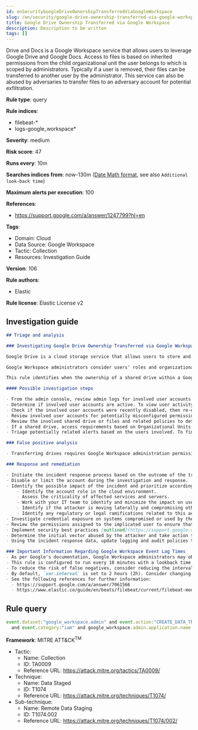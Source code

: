 ```yaml
---
id: enSecurityGoogleDriveOwnershipTransferredViaGoogleWorkspace
slug: /en/security/google-drive-ownership-transferred-via-google-workspace
title: Google Drive Ownership Transferred via Google Workspace
description: Description to be written
tags: []
---
```


<div id="google-drive-ownership-transferred-via-google-workspace"></div>

Drive and Docs is a Google Workspace service that allows users to leverage Google Drive and Google Docs. Access to files is based on inherited permissions from the child organizational unit the user belongs to which is scoped by administrators. Typically if a user is removed, their files can be transferred to another user by the administrator. This service can also be abused by adversaries to transfer files to an adversary account for potential exfiltration.

**Rule type**: query

**Rule indices**: 

* filebeat-*
* logs-google_workspace*

**Severity**: medium

**Risk score**: 47

**Runs every**: 10m

**Searches indices from**: now-130m ([Date Math format](((ref))/common-options.html#date-math), see also <DocLink id="enSecurityRulesUiCreate" section="set-the-rules-schedule">`Additional look-back time`</DocLink>)

**Maximum alerts per execution**: 100

**References**: 

* https://support.google.com/a/answer/1247799?hl=en

**Tags**: 

* Domain: Cloud
* Data Source: Google Workspace
* Tactic: Collection
* Resources: Investigation Guide

**Version**: 106

**Rule authors**: 

* Elastic

**Rule license**: Elastic License v2

## Investigation guide

```markdown
## Triage and analysis

### Investigating Google Drive Ownership Transferred via Google Workspace

Google Drive is a cloud storage service that allows users to store and access files. It is available to users with a Google Workspace account.

Google Workspace administrators consider users' roles and organizational units when assigning permissions to files or shared drives. Owners of sensitive files and folders can grant permissions to users who make internal or external access requests. Adversaries abuse this trust system by accessing Google Drive resources with improperly scoped permissions and shared settings. Distributing phishing emails is another common approach to sharing malicious Google Drive documents. With this approach, adversaries aim to inherit the recipient's Google Workspace privileges when an external entity grants ownership.

This rule identifies when the ownership of a shared drive within a Google Workspace organization is transferred to another internal user.

#### Possible investigation steps

- From the admin console, review admin logs for involved user accounts. To find admin logs, go to `Security > Reporting > Audit and investigation > Admin log events`.
- Determine if involved user accounts are active. To view user activity, go to `Directory > Users`.
- Check if the involved user accounts were recently disabled, then re-enabled.
- Review involved user accounts for potentially misconfigured permissions or roles.
- Review the involved shared drive or files and related policies to determine if this action was expected and appropriate.
- If a shared drive, access requirements based on Organizational Units in `Apps > Google Workspace > Drive and Docs > Manage shared drives`.
- Triage potentially related alerts based on the users involved. To find alerts, go to `Security > Alerts`.

### False positive analysis

- Transferring drives requires Google Workspace administration permissions related to Google Drive. Check if this action was planned/expected from the requester and is appropriately targeting the correct receiver.

### Response and remediation

- Initiate the incident response process based on the outcome of the triage.
- Disable or limit the account during the investigation and response.
- Identify the possible impact of the incident and prioritize accordingly; the following actions can help you gain context:
    - Identify the account role in the cloud environment.
    - Assess the criticality of affected services and servers.
    - Work with your IT team to identify and minimize the impact on users.
    - Identify if the attacker is moving laterally and compromising other accounts, servers, or services.
    - Identify any regulatory or legal ramifications related to this activity.
- Investigate credential exposure on systems compromised or used by the attacker to ensure all compromised accounts are identified. Reset passwords or delete API keys as needed to revoke the attacker's access to the environment. Work with your IT teams to minimize the impact on business operations during these actions.
- Review the permissions assigned to the implicated user to ensure that the least privilege principle is being followed.
- Implement security best practices [outlined](https://support.google.com/a/answer/7587183) by Google.
- Determine the initial vector abused by the attacker and take action to prevent reinfection via the same vector.
- Using the incident response data, update logging and audit policies to improve the mean time to detect (MTTD) and the mean time to respond (MTTR).

### Important Information Regarding Google Workspace Event Lag Times
- As per Google's documentation, Google Workspace administrators may observe lag times ranging from minutes up to 3 days between the time of an event's occurrence and the event being visible in the Google Workspace admin/audit logs.
- This rule is configured to run every 10 minutes with a lookback time of 130 minutes.
- To reduce the risk of false negatives, consider reducing the interval that the Google Workspace (formerly G Suite) Filebeat module polls Google's reporting API for new events.
- By default, `var.interval` is set to 2 hours (2h). Consider changing this interval to a lower value, such as 10 minutes (10m).
- See the following references for further information:
  - https://support.google.com/a/answer/7061566
  - https://www.elastic.co/guide/en/beats/filebeat/current/filebeat-module-google_workspace.html
```

## Rule query

```js
event.dataset:"google_workspace.admin" and event.action:"CREATE_DATA_TRANSFER_REQUEST"
  and event.category:"iam" and google_workspace.admin.application.name:Drive*

```

**Framework**: MITRE ATT&CK<sup>TM</sup>

* Tactic:
    * Name: Collection
    * ID: TA0009
    * Reference URL: https://attack.mitre.org/tactics/TA0009/
* Technique:
    * Name: Data Staged
    * ID: T1074
    * Reference URL: https://attack.mitre.org/techniques/T1074/
* Sub-technique:
    * Name: Remote Data Staging
    * ID: T1074.002
    * Reference URL: https://attack.mitre.org/techniques/T1074/002/

